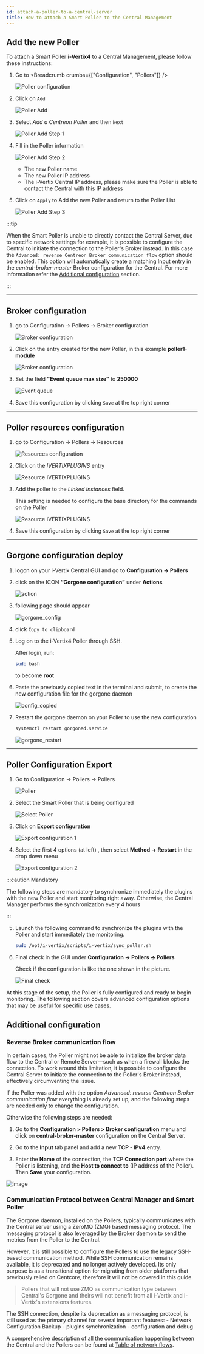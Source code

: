 ---
id: attach-a-poller-to-a-central-server
title: How to attach a Smart Poller to the Central Management
---


## Add the new Poller

To attach a Smart Poller **i-Vertix4** to a Central Management, please follow these instructions:

1. Go to <Breadcrumb crumbs={["Configuration", "Pollers"]} />

    ![Poller configuration](../assets/configuring-smart-poller/poller-attach-1.png)

2. Click on `Add`

    ![Poller Add](../assets/configuring-smart-poller/poller-attach-wizard-00.png)

3. Select *Add a Centreon Poller* and then `Next`

    ![Poller Add Step 1](../assets/configuring-smart-poller/poller-attach-wizard-01.png)

4. Fill in the Poller information

    ![Poller Add Step 2](../assets/configuring-smart-poller/poller-attach-wizard-02.png)

    - <ImageCounter num={1} /> The new Poller name
    - <ImageCounter num={2} /> The new Poller IP address
    - <ImageCounter num={3} /> The i-Vertix Central IP address, please make sure the Poller is able to contact the Central with this IP address

5. Click on `Apply` to Add the new Poller and return to the Poller List

    ![Poller Add Step 3](../assets/configuring-smart-poller/poller-attach-wizard-03.png)

:::tip

When the Smart Poller is unable to directly contact the Central Server, due to specific network settings for example, it is possible to configure the Central to initiate the connection to the Poller's Broker instead.
In this case the `Advanced: reverse Centreon Broker communication flow` option should be enabled.
This option will automatically create a matching Input entry in the *central-broker-master* Broker configuration for the Central.
For more information refer the [Additional configuration](#additional-configuration) section.

:::

---

## Broker configuration

1. go to Configuration -> Pollers -> Broker configuration

    ![Broker configuration](../assets/configuring-smart-poller/poller-attach-3.png)

2. Click on the entry created for the new Poller, in this example **poller1-module**

    ![Broker configuration](../assets/configuring-smart-poller/poller-attach-broker-00.png)

4. Set the field **"Event queue max size"** to **250000**

    ![Event queue](../assets/configuring-smart-poller/poller-attach-4.png)

5. Save this configuration by clicking `Save` at the top right corner

---

## Poller resources configuration

1. go to Configuration -> Pollers -> Resources

    ![Resources configuration](../assets/configuring-smart-poller/poller-attach-resources-00.png)

2. Click on the *$IVERTIXPLUGINS$* entry

    ![Resource IVERTIXPLUGINS](../assets/configuring-smart-poller/poller-attach-resources-01.png)

3. Add the poller to the *Linked Instances* field.

   This setting is needed to configure the base directory for the commands on the Poller
   
   ![Resource IVERTIXPLUGINS](../assets/configuring-smart-poller/poller-attach-resources-02.png)

4. Save this configuration by clicking `Save` at the top right corner

---

## Gorgone configuration deploy

1. logon on your i-Vertix Central GUI and go to **Configuration -> Pollers**

2. click on the ICON **“Gorgone configuration”** under **Actions**

    ![action](../assets/configuring-smart-poller/action.png)

3. following page should appear

    ![gorgone_config](../assets/configuring-smart-poller/gorgone_config.png)

4. click `Copy to clipboard`

5. Log on to the i-Vertix4 Poller through SSH.

   After login, run:

    ```bash
    sudo bash
    ```

   to become **root**

6. Paste the previously copied text in the terminal and submit, to create the new configuration file for the gorgone daemon

    ![config_copied](../assets/configuring-smart-poller/config_copied.png)

7. Restart the gorgone daemon on your Poller to use the new configuration

    ```bash
    systemctl restart gorgoned.service
    ```

    ![gorgone_restart](../assets/configuring-smart-poller/gorgone_restart.png)

---

## Poller Configuration Export

1. Go to Configuration -> Pollers -> Pollers

    ![Poller](../assets/configuring-smart-poller/poller-attach-1.png)

2. Select the Smart Poller that is being configured

    ![Select Poller](../assets/configuring-smart-poller/poller-attach-11.png)

3. Click on **Export configuration**

    ![Export configuration 1](../assets/configuring-smart-poller/poller-attach-12.png)

4. Select the first 4 options (at left) , then select **Method -> Restart** in the drop down menu

    ![Export configuration 2](../assets/configuring-smart-poller/poller-attach-13.png)

:::caution Mandatory

The following steps are mandatory to synchronize immediately the plugins with the new Poller and start monitoring right away. Otherwise, the Central Manager performs the synchronization every 4 hours

:::

5. Launch the following command to synchronize the plugins with the Poller and start immediately the monitoring.

    ```bash
    sudo /opt/i-vertix/scripts/i-vertix/sync_poller.sh
    ```

6. Final check in the GUI under **Configuration -> Pollers -> Pollers**

    Check if the configuration is like the one shown in the picture.

    ![Final check](../assets/configuring-smart-poller/poller-attach-14.png)

At this stage of the setup, the Poller is fully configured and ready to begin monitoring.
The following section covers advanced configuration options that may be useful for specific use cases.

## Additional configuration

### Reverse Broker communication flow

In certain cases, the Poller might not be able to initialize the broker data flow to the Central or Remote Server—such as when a firewall blocks the connection.
To work around this limitation, it is possible to configure the Central Server to initiate the connection to the Poller's Broker instead, effectively circumventing the issue.

If the Poller was added with the option *Advanced: reverse Centreon Broker communication flow* everything is already set up, and the following steps are needed only to change the configuration.

Otherwise the following steps are needed:

1. Go to the **Configuration > Pollers > Broker configuration** menu and click on
**central-broker-master** configuration on the Central Server.

2. Go to the **Input** tab panel and add a new **TCP - IPv4** entry.

3. Enter the **Name** of the connection, the TCP **Connection port** where the Poller is listening, and the **Host to connect to** (IP address of the Poller). Then **Save** your configuration.

![image](../assets/configuring-smart-poller/on-peer-configuration-1.png)


### Communication Protocol between Central Manager and Smart Poller

The Gorgone daemon, installed on the Pollers, typically communicates with the Central server using a ZeroMQ (ZMQ) based messaging protocol.
The messaging protocol is also leveraged by the Broker daemon to send the metrics from the Poller to the Central.

However, it is still possible to configure the Pollers to use the legacy SSH-based communication method.
While SSH communication remains available, it is deprecated and no longer actively developed.
Its only purpose is as a transitional option for migrating from older platforms that previously relied on Centcore, therefore it will not be covered in this guide.

> Pollers that will not use ZMQ as communication type
> between Central's Gorgone and theirs will not benefit from all i-Vertix
> and i-Vertix's extensions features.

The SSH connection, despite its deprecation as a messaging protocol, is still used as the primary channel for several important features:
    - Network Configuration Backup
    - plugins synchronization
    - configuration and debug

A comprehensive description of all the communication happening between the Central and the Pollers can be found at [Table of network flows](../before-you-start/technical-information.md).
